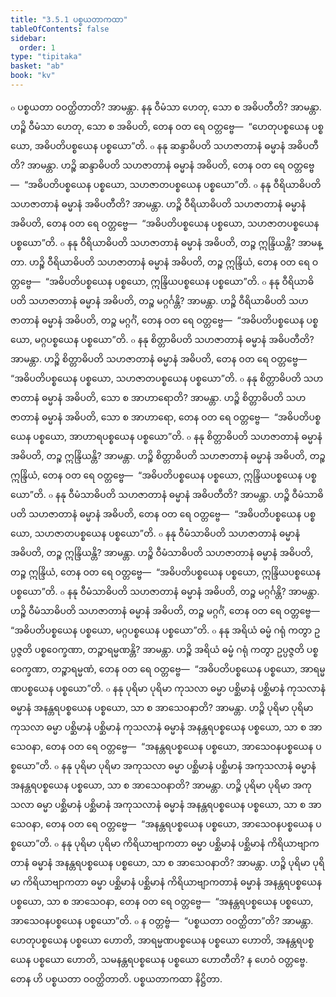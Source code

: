 ```yaml
---
title: "3.5.1 ပစ္စယတာကထာ"
tableOfContents: false
sidebar:
  order: 1
type: "tipitaka"
basket: "ab"
book: "kv"
---
```



<DynamicBreadcrumb />

<Division number="711" book="kv">

<Paragraph number="2275" book="kv">
๐ ပစ္စယတာ ဝဝတ္ထိတာတိ? အာမန္တာ. နနု ဝီမံသာ ဟေတု, သော စ အဓိပတီတိ? အာမန္တာ. ဟဉ္စိ ဝီမံသာ ဟေတု, သော စ အဓိပတိ, တေန ဝတ ရေ ဝတ္တဗ္ဗေ—  “ဟေတုပစ္စယေန ပစ္စယော, အဓိပတိပစ္စယေန ပစ္စယော”တိ.
</Paragraph>

<Paragraph number="2276" book="kv">
๐ နနု ဆန္ဒာဓိပတိ သဟဇာတာနံ ဓမ္မာနံ အဓိပတီတိ? အာမန္တာ. ဟဉ္စိ ဆန္ဒာဓိပတိ သဟဇာတာနံ ဓမ္မာနံ အဓိပတိ, တေန ဝတ ရေ ဝတ္တဗ္ဗေ—  “အဓိပတိပစ္စယေန ပစ္စယော, သဟဇာတပစ္စယေန ပစ္စယော”တိ.
</Paragraph>

</Division>
<Division number="712" book="kv">

<Paragraph number="2277" book="kv">
๐ နနု ဝီရိယာဓိပတိ သဟဇာတာနံ ဓမ္မာနံ အဓိပတီတိ? အာမန္တာ. ဟဉ္စိ ဝီရိယာဓိပတိ သဟဇာတာနံ ဓမ္မာနံ အဓိပတိ, တေန ဝတ ရေ ဝတ္တဗ္ဗေ—  “အဓိပတိပစ္စယေန ပစ္စယော, သဟဇာတပစ္စယေန ပစ္စယော”တိ.
</Paragraph>

<Paragraph number="2278" book="kv">
๐ နနု ဝီရိယာဓိပတိ သဟဇာတာနံ ဓမ္မာနံ အဓိပတိ, တဉ္စ ဣန္ဒြိယန္တိ? အာမန္တာ. ဟဉ္စိ ဝီရိယာဓိပတိ သဟဇာတာနံ ဓမ္မာနံ အဓိပတိ, တဉ္စ ဣန္ဒြိယံ, တေန ဝတ ရေ ဝတ္တဗ္ဗေ—  “အဓိပတိပစ္စယေန ပစ္စယော, ဣန္ဒြိယပစ္စယေန ပစ္စယော”တိ.
</Paragraph>

<Paragraph number="2279" book="kv">
๐ နနု ဝီရိယာဓိပတိ သဟဇာတာနံ ဓမ္မာနံ အဓိပတိ, တဉ္စ မဂ္ဂင်္ဂန္တိ? အာမန္တာ. ဟဉ္စိ ဝီရိယာဓိပတိ သဟဇာတာနံ ဓမ္မာနံ အဓိပတိ, တဉ္စ မဂ္ဂင်္ဂံ, တေန ဝတ ရေ ဝတ္တဗ္ဗေ—  “အဓိပတိပစ္စယေန ပစ္စယော, မဂ္ဂပစ္စယေန ပစ္စယော”တိ.
</Paragraph>

</Division>
<Division number="713" book="kv">

<Paragraph number="2280" book="kv">
๐ နနု စိတ္တာဓိပတိ သဟဇာတာနံ ဓမ္မာနံ အဓိပတီတိ? အာမန္တာ. ဟဉ္စိ စိတ္တာဓိပတိ သဟဇာတာနံ ဓမ္မာနံ အဓိပတိ, တေန ဝတ ရေ ဝတ္တဗ္ဗေ—  “အဓိပတိပစ္စယေန ပစ္စယော, သဟဇာတပစ္စယေန ပစ္စယော”တိ.
</Paragraph>

<Paragraph number="2281" book="kv">
๐ နနု စိတ္တာဓိပတိ သဟဇာတာနံ ဓမ္မာနံ အဓိပတိ, သော စ အာဟာရောတိ? အာမန္တာ. ဟဉ္စိ စိတ္တာဓိပတိ သဟဇာတာနံ ဓမ္မာနံ အဓိပတိ, သော စ အာဟာရော, တေန ဝတ ရေ ဝတ္တဗ္ဗေ—  “အဓိပတိပစ္စယေန ပစ္စယော, အာဟာရပစ္စယေန ပစ္စယော”တိ.
</Paragraph>

<Paragraph number="2282" book="kv">
๐ နနု စိတ္တာဓိပတိ သဟဇာတာနံ ဓမ္မာနံ အဓိပတိ, တဉ္စ ဣန္ဒြိယန္တိ? အာမန္တာ. ဟဉ္စိ စိတ္တာဓိပတိ သဟဇာတာနံ ဓမ္မာနံ အဓိပတိ, တဉ္စ ဣန္ဒြိယံ, တေန ဝတ ရေ ဝတ္တဗ္ဗေ—  “အဓိပတိပစ္စယေန ပစ္စယော, ဣန္ဒြိယပစ္စယေန ပစ္စယော”တိ.
</Paragraph>

</Division>
<Division number="714" book="kv">

<Paragraph number="2283" book="kv">
๐ နနု ဝီမံသာဓိပတိ သဟဇာတာနံ ဓမ္မာနံ အဓိပတီတိ? အာမန္တာ. ဟဉ္စိ ဝီမံသာဓိပတိ သဟဇာတာနံ ဓမ္မာနံ အဓိပတိ, တေန ဝတ ရေ ဝတ္တဗ္ဗေ—  “အဓိပတိပစ္စယေန ပစ္စယော, သဟဇာတပစ္စယေန ပစ္စယော”တိ.
</Paragraph>

<Paragraph number="2284" book="kv">
๐ နနု ဝီမံသာဓိပတိ သဟဇာတာနံ ဓမ္မာနံ အဓိပတိ, တဉ္စ ဣန္ဒြိယန္တိ? အာမန္တာ. ဟဉ္စိ ဝီမံသာဓိပတိ သဟဇာတာနံ ဓမ္မာနံ အဓိပတိ, တဉ္စ ဣန္ဒြိယံ, တေန ဝတ ရေ ဝတ္တဗ္ဗေ—  “အဓိပတိပစ္စယေန ပစ္စယော, ဣန္ဒြိယပစ္စယေန ပစ္စယော”တိ.
</Paragraph>

<Paragraph number="2285" book="kv">
๐ နနု ဝီမံသာဓိပတိ သဟဇာတာနံ ဓမ္မာနံ အဓိပတိ, တဉ္စ မဂ္ဂင်္ဂန္တိ? အာမန္တာ. ဟဉ္စိ ဝီမံသာဓိပတိ သဟဇာတာနံ ဓမ္မာနံ အဓိပတိ, တဉ္စ မဂ္ဂင်္ဂံ, တေန ဝတ ရေ ဝတ္တဗ္ဗေ—  “အဓိပတိပစ္စယေန ပစ္စယော, မဂ္ဂပစ္စယေန ပစ္စယော”တိ.
</Paragraph>

</Division>
<Division number="715" book="kv">

<Paragraph number="2286" book="kv">
๐ နနု အရိယံ ဓမ္မံ ဂရုံ ကတွာ ဥပ္ပဇ္ဇတိ ပစ္စဝေက္ခဏာ, တဉ္စာရမ္မဏန္တိ? အာမန္တာ. ဟဉ္စိ အရိယံ ဓမ္မံ ဂရုံ ကတွာ ဥပ္ပဇ္ဇတိ ပစ္စဝေက္ခဏာ, တဉ္စာရမ္မဏံ, တေန ဝတ ရေ ဝတ္တဗ္ဗေ—  “အဓိပတိပစ္စယေန ပစ္စယော, အာရမ္မဏပစ္စယေန ပစ္စယော”တိ.
</Paragraph>

</Division>
<Division number="716" book="kv">

<Paragraph number="2287" book="kv">
๐ နနု ပုရိမာ ပုရိမာ ကုသလာ ဓမ္မာ ပစ္ဆိမာနံ ပစ္ဆိမာနံ ကုသလာနံ ဓမ္မာနံ အနန္တရပစ္စယေန ပစ္စယော, သာ စ အာသေဝနာတိ? အာမန္တာ. ဟဉ္စိ ပုရိမာ ပုရိမာ ကုသလာ ဓမ္မာ ပစ္ဆိမာနံ ပစ္ဆိမာနံ ကုသလာနံ ဓမ္မာနံ အနန္တရပစ္စယေန ပစ္စယော, သာ စ အာသေဝနာ, တေန ဝတ ရေ ဝတ္တဗ္ဗေ—  “အနန္တရပစ္စယေန ပစ္စယော, အာသေဝနပစ္စယေန ပစ္စယော”တိ.
</Paragraph>

<Paragraph number="2288" book="kv">
๐ နနု ပုရိမာ ပုရိမာ အကုသလာ ဓမ္မာ ပစ္ဆိမာနံ ပစ္ဆိမာနံ အကုသလာနံ ဓမ္မာနံ အနန္တရပစ္စယေန ပစ္စယော, သာ စ အာသေဝနာတိ? အာမန္တာ. ဟဉ္စိ ပုရိမာ ပုရိမာ အကုသလာ ဓမ္မာ ပစ္ဆိမာနံ ပစ္ဆိမာနံ အကုသလာနံ ဓမ္မာနံ အနန္တရပစ္စယေန ပစ္စယော, သာ စ အာသေဝနာ, တေန ဝတ ရေ ဝတ္တဗ္ဗေ—  “အနန္တရပစ္စယေန ပစ္စယော, အာသေဝနပစ္စယေန ပစ္စယော”တိ.
</Paragraph>

<Paragraph number="2289" book="kv">
๐ နနု ပုရိမာ ပုရိမာ ကိရိယာဗျာကတာ ဓမ္မာ ပစ္ဆိမာနံ ပစ္ဆိမာနံ ကိရိယာဗျာကတာနံ ဓမ္မာနံ အနန္တရပစ္စယေန ပစ္စယော, သာ စ အာသေဝနာတိ? အာမန္တာ. ဟဉ္စိ ပုရိမာ ပုရိမာ ကိရိယာဗျာကတာ ဓမ္မာ ပစ္ဆိမာနံ ပစ္ဆိမာနံ ကိရိယာဗျာကတာနံ ဓမ္မာနံ အနန္တရပစ္စယေန ပစ္စယော, သာ စ အာသေဝနာ, တေန ဝတ ရေ ဝတ္တဗ္ဗေ—  “အနန္တရပစ္စယေန ပစ္စယော, အာသေဝနပစ္စယေန ပစ္စယော”တိ.
</Paragraph>

</Division>
<Division number="717" book="kv">

<Paragraph number="2290" book="kv">
๐ န ဝတ္တဗ္ဗံ—  “ပစ္စယတာ ဝဝတ္ထိတာ”တိ? အာမန္တာ. ဟေတုပစ္စယေန ပစ္စယော ဟောတိ, အာရမ္မဏပစ္စယေန ပစ္စယော ဟောတိ, အနန္တရပစ္စယေန ပစ္စယော ဟောတိ, သမနန္တရပစ္စယေန ပစ္စယော ဟောတီတိ? န ဟေဝံ ဝတ္တဗ္ဗေ. တေန ဟိ ပစ္စယတာ ဝဝတ္ထိတာတိ.

</Paragraph>
</Division>

<Paragraph number="2291" type="center" book="kv">
ပစ္စယတာကထာ နိဋ္ဌိတာ.
</Paragraph>